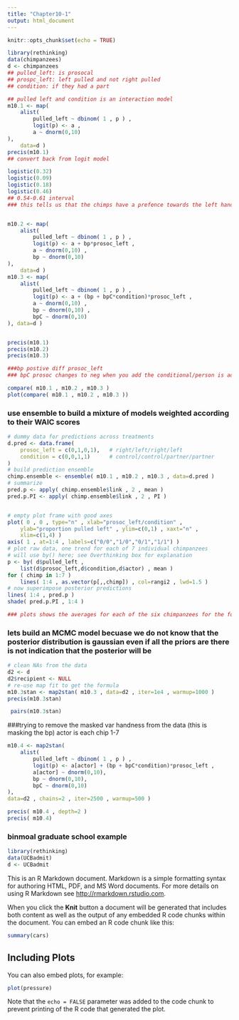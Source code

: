 ```yaml
---
title: "Chapter10-1"
output: html_document
---
```


```r
knitr::opts_chunk$set(echo = TRUE)
```



```r

library(rethinking)
data(chimpanzees)
d <- chimpanzees
## pulled_left: is prosocal
## prospc_left: left pulled and not right pulled
## condition: if they had a part

## pulled left and condition is an interaction model
m10.1 <- map(
    alist(
        pulled_left ~ dbinom( 1 , p ) ,
        logit(p) <- a ,
        a ~ dnorm(0,10)
),
    data=d )
precis(m10.1)
## convert back from logit model

logistic(0.32)
logistic(0.09)
logistic(0.18)
logistic(0.46)
## 0.54-0.61 interval
### this tells us that the chimps have a prefence towards the left hand lever this is without using any preictors


m10.2 <- map(
    alist(
        pulled_left ~ dbinom( 1 , p ) ,
        logit(p) <- a + bp*prosoc_left ,
        a ~ dnorm(0,10) ,
        bp ~ dnorm(0,10)
),
    data=d )
m10.3 <- map(
    alist(
        pulled_left ~ dbinom( 1 , p ) ,
        logit(p) <- a + (bp + bpC*condition)*prosoc_left ,
        a ~ dnorm(0,10) ,
        bp ~ dnorm(0,10) ,
        bpC ~ dnorm(0,10)
), data=d )


precis(m10.1)
precis(m10.2)
precis(m10.3)

###bp postive diff prosoc_left
### bpC prosoc changes to neg when you add the conditional/person is added

compare( m10.1 , m10.2 , m10.3 )
plot(compare( m10.1 , m10.2 , m10.3 ))
```

### use ensemble to build a mixture of models weighted according to their WAIC scores

```r
# dummy data for predictions across treatments
d.pred <- data.frame(
    prosoc_left = c(0,1,0,1),   # right/left/right/left
    condition = c(0,0,1,1)      # control/control/partner/partner
)
# build prediction ensemble
chimp.ensemble <- ensemble( m10.1 , m10.2 , m10.3 , data=d.pred )
# summarize
pred.p <- apply( chimp.ensemble$link , 2 , mean )
pred.p.PI <- apply( chimp.ensemble$link , 2 , PI )


# empty plot frame with good axes
plot( 0 , 0 , type="n" , xlab="prosoc_left/condition" ,
    ylab="proportion pulled left" , ylim=c(0,1) , xaxt="n" ,
    xlim=c(1,4) )
axis( 1 , at=1:4 , labels=c("0/0","1/0","0/1","1/1") )
# plot raw data, one trend for each of 7 individual chimpanzees
# will use by() here; see Overthinking box for explanation
p <- by( d$pulled_left ,
    list(d$prosoc_left,d$condition,d$actor) , mean )
for ( chimp in 1:7 )
    lines( 1:4 , as.vector(p[,,chimp]) , col=rangi2 , lwd=1.5 )
# now superimpose posterior predictions
lines( 1:4 , pred.p )
shade( pred.p.PI , 1:4 )

### plots shows the averages for each of the six chimpanzees for the four diff conditions with the black line being the overall average for all of them. As you can see there is a lot of variations among individuals compared to the solid black line.
```

### lets build an MCMC model becuase we do not know that the posterior distribution is gaussian even if all the priors are there is not indication that the posterior will be

```r
# clean NAs from the data
d2 <- d
d2$recipient <- NULL
# re-use map fit to get the formula
m10.3stan <- map2stan( m10.3 , data=d2 , iter=1e4 , warmup=1000 )
precis(m10.3stan)

 pairs(m10.3stan)
```

###trying to remove the masked var handness from the data (this is masking the bp) actor is each chip 1-7


```r

m10.4 <- map2stan(
    alist(
        pulled_left ~ dbinom( 1 , p ) ,
        logit(p) <- a[actor] + (bp + bpC*condition)*prosoc_left ,
        a[actor] ~ dnorm(0,10),
        bp ~ dnorm(0,10),
        bpC ~ dnorm(0,10)
),
data=d2 , chains=2 , iter=2500 , warmup=500 )

precis( m10.4 , depth=2 )
precis( m10.4) 
```

### binmoal graduate school example

```r

library(rethinking)
data(UCBadmit)
d <- UCBadmit

```

This is an R Markdown document. Markdown is a simple formatting syntax for authoring HTML, PDF, and MS Word documents. For more details on using R Markdown see <http://rmarkdown.rstudio.com>.

When you click the **Knit** button a document will be generated that includes both content as well as the output of any embedded R code chunks within the document. You can embed an R code chunk like this:

```r
summary(cars)
```

## Including Plots

You can also embed plots, for example:

```r
plot(pressure)
```

Note that the `echo = FALSE` parameter was added to the code chunk to prevent printing of the R code that generated the plot.
